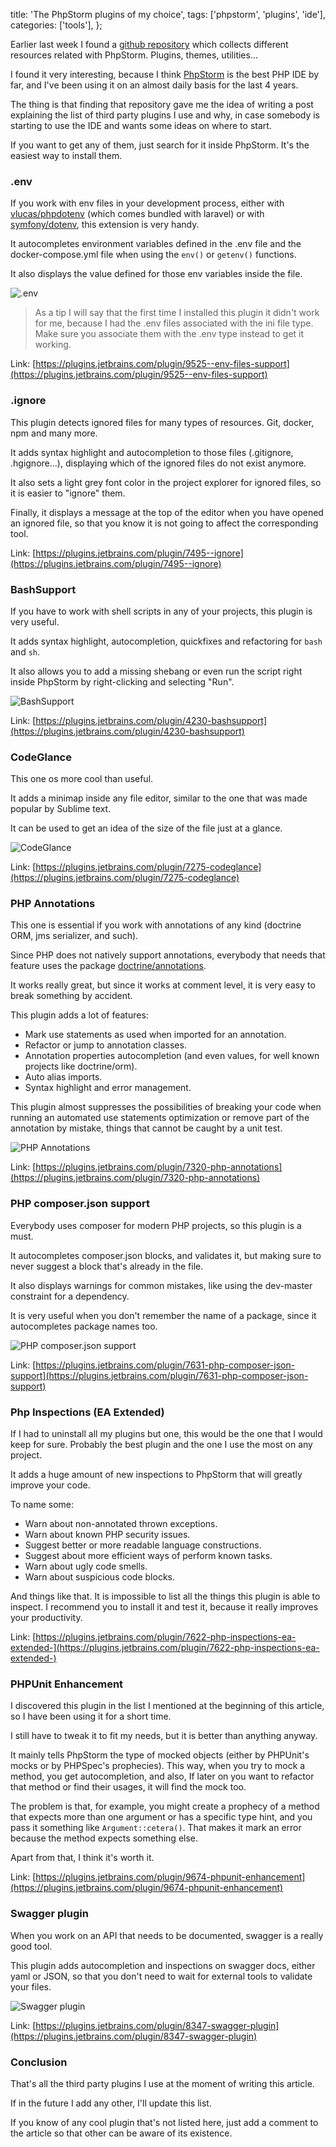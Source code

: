   title: 'The PhpStorm plugins of my choice',
  tags: ['phpstorm', 'plugins', 'ide'],
  categories: ['tools'],
};

Earlier last week I found a [github repository](https://github.com/WyriHaximus/awesome-phpstorm) which collects different resources related with PhpStorm. Plugins, themes, utilities...

I found it very interesting, because I think [PhpStorm](https://www.jetbrains.com/phpstorm/) is the best PHP IDE by far, and I've been using it on an almost daily basis for the last 4 years.

The thing is that finding that repository gave me the idea of writing a post explaining the list of third party plugins I use and why, in case somebody is starting to use the IDE and wants some ideas on where to start.

If you want to get any of them, just search for it inside PhpStorm. It's the easiest way to install them.

### .env

If you work with env files in your development process, either with [vlucas/phpdotenv](https://github.com/vlucas/phpdotenv) (which comes bundled with laravel) or with [symfony/dotenv](https://symfony.com/doc/current/components/dotenv.html), this extension is very handy.

It autocompletes environment variables defined in the .env file and the docker-compose.yml file when using the `env()` or `getenv()` functions.

It also displays the value defined for those env variables inside the file.

![.env](/assets/img/phpstorm-plugins/dot-env.png)

> As a tip I will say that the first time I installed this plugin it didn't work for me, because I had the .env files associated with the ini file type. Make sure you associate them with the .env type instead to get it working.

Link: [https://plugins.jetbrains.com/plugin/9525--env-files-support](https://plugins.jetbrains.com/plugin/9525--env-files-support)

### .ignore

This plugin detects ignored files for many types of resources. Git, docker, npm and many more.

It adds syntax highlight and autocompletion to those files (.gitignore, .hgignore...), displaying which of the ignored files do not exist anymore.

It also sets a light grey font color in the project explorer for ignored files, so it is easier to "ignore" them.

Finally, it displays a message at the top of the editor when you have opened an ignored file, so that you know it is not going to affect the corresponding tool.

Link: [https://plugins.jetbrains.com/plugin/7495--ignore](https://plugins.jetbrains.com/plugin/7495--ignore)

### BashSupport

If you have to work with shell scripts in any of your projects, this plugin is very useful.

It adds syntax highlight, autocompletion, quickfixes and refactoring for `bash` and `sh`.

It also allows you to add a missing shebang or even run the script right inside PhpStorm by right-clicking and selecting "Run".

![BashSupport](/assets/img/phpstorm-plugins/bash-support.png)

Link: [https://plugins.jetbrains.com/plugin/4230-bashsupport](https://plugins.jetbrains.com/plugin/4230-bashsupport)

### CodeGlance

This one os more cool than useful.

It adds a minimap inside any file editor, similar to the one that was made popular by Sublime text.

It can be used to get an idea of the size of the file just at a glance.

![CodeGlance](/assets/img/phpstorm-plugins/code-glance.png)

Link: [https://plugins.jetbrains.com/plugin/7275-codeglance](https://plugins.jetbrains.com/plugin/7275-codeglance)

### PHP Annotations

This one is essential if you work with annotations of any kind (doctrine ORM, jms serializer, and such).

Since PHP does not natively support annotations, everybody that needs that feature uses the package [doctrine/annotations](https://github.com/doctrine/annotations).

It works really great, but since it works at comment level, it is very easy to break something by accident.

This plugin adds a lot of features:

* Mark use statements as used when imported for an annotation.
* Refactor or jump to annotation classes.
* Annotation properties autocompletion (and even values, for well known projects like doctrine/orm).
* Auto alias imports.
* Syntax highlight and error management.

This plugin almost suppresses the possibilities of breaking your code when running an automated use statements optimization or remove part of the annotation by mistake, things that cannot be caught by a unit test.

![PHP Annotations](/assets/img/phpstorm-plugins/annotations.png)

Link: [https://plugins.jetbrains.com/plugin/7320-php-annotations](https://plugins.jetbrains.com/plugin/7320-php-annotations)

### PHP composer.json support

Everybody uses composer for modern PHP projects, so this plugin is a must.

It autocompletes composer.json blocks, and validates it, but making sure to never suggest a block that's already in the file.

It also displays warnings for common mistakes, like using the dev-master constraint for a dependency.

It is very useful when you don't remember the name of a package, since it autocompletes package names too.

![PHP composer.json support](/assets/img/phpstorm-plugins/composer.png)

Link: [https://plugins.jetbrains.com/plugin/7631-php-composer-json-support](https://plugins.jetbrains.com/plugin/7631-php-composer-json-support)

### Php Inspections (EA Extended)

If I had to uninstall all my plugins but one, this would be the one that I would keep for sure. Probably the best plugin and the one I use the most on any project.

It adds a huge amount of new inspections to PhpStorm that will greatly improve your code.

To name some:

* Warn about non-annotated thrown exceptions.
* Warn about known PHP security issues.
* Suggest better or more readable language constructions.
* Suggest about more efficient ways of perform known tasks.
* Warn about ugly code smells.
* Warn about suspicious code blocks.

And things like that. It is impossible to list all the things this plugin is able to inspect. I recommend you to install it and test it, because it really improves your productivity.

Link: [https://plugins.jetbrains.com/plugin/7622-php-inspections-ea-extended-](https://plugins.jetbrains.com/plugin/7622-php-inspections-ea-extended-)

### PHPUnit Enhancement

I discovered this plugin in the list I mentioned at the beginning of this article, so I have been using it for a short time.

I still have to tweak it to fit my needs, but it is better than anything anyway.

It mainly tells PhpStorm the type of mocked objects (either by PHPUnit's mocks or by PHPSpec's prophecies). This way, when you try to mock a method, you get autocompletion, and also, If later on you want to refactor that method or find their usages, it will find the mock too.

The problem is that, for example, you might create a prophecy of a method that expects more than one argument or has a specific type hint, and you pass it something like `Argument::cetera()`. That makes it mark an error because the method expects something else.

Apart from that, I think it's worth it.

Link: [https://plugins.jetbrains.com/plugin/9674-phpunit-enhancement](https://plugins.jetbrains.com/plugin/9674-phpunit-enhancement)

### Swagger plugin

When you work on an API that needs to be documented, swagger is a really good tool.

This plugin adds autocompletion and inspections on swagger docs, either yaml or JSON, so that you don't need to wait for external tools to validate your files.

![Swagger plugin](/assets/img/phpstorm-plugins/swagger.png)

Link: [https://plugins.jetbrains.com/plugin/8347-swagger-plugin](https://plugins.jetbrains.com/plugin/8347-swagger-plugin)

### Conclusion

That's all the third party plugins I use at the moment of writing this article.

If in the future I add any other, I'll update this list.

If you know of any cool plugin that's not listed here, just add a comment to the article so that other can be aware of its existence.
